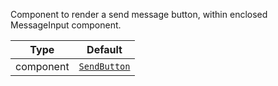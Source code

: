 Component to render a send message button, within enclosed MessageInput component.

| Type | Default |
| - | - |
| component | [`SendButton`](/reactnative/ui-components/send-button) |
